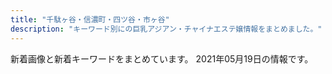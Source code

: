 ```yaml
---
title: "千駄ヶ谷・信濃町・四ツ谷・市ヶ谷"
description: "キーワード別にの巨乳アジアン・チャイナエステ嬢情報をまとめました。"
---
```


新着画像と新着キーワードをまとめています。
2021年05月19日の情報です。

<DmmAffiliateIns />
<KeywordTable
  shops={
    [
    {
        "station": "\u56db\u8c37\u4e09\u4e01\u76ee\u99c52\u756a\u53e3",
        "name": "\u30aa\u30fc\u30ed\u30e9",
        "url": "http://l-rlx.com/",
        "img_links": [
            "http://l-rlx.com/images/index_14.jpg",
            "http://l-rlx.com/girl/01.jpg",
            "http://l-rlx.com/s/uploads/07.jpg",
            "http://l-rlx.com/s/images/service_01.png",
            "http://l-rlx.com/s/uploads/06.jpg",
            "http://l-rlx.com/girl/05.jpg",
            "http://l-rlx.com/s/uploads/08.jpg",
            "http://l-rlx.com/images/info.jpg",
            "http://l-rlx.com/images/sub_09.jpg",
            "http://l-rlx.com/images/info_09.jpg",
            "http://l-rlx.com/s/images/service_03.png",
            "http://l-rlx.com/images/index_04.jpg",
            "http://l-rlx.com/s/uploads/03.jpg",
            "http://l-rlx.com/s/image/nav_top.png",
            "http://l-rlx.com/s/images/t1.jpg",
            "http://l-rlx.com/images/index_07.jpg",
            "http://l-rlx.com/images/01.jpg",
            "http://l-rlx.com/images/index_16.jpg",
            "http://l-rlx.com/images/index_05.jpg",
            "http://l-rlx.com/s/images/slider/prev.png",
            "http://l-rlx.com/images/staff_09.jpg",
            "http://l-rlx.com/images/rec.jpg",
            "http://l-rlx.com/girl/03.jpg",
            "http://l-rlx.com/s/images/pc.png",
            "http://l-rlx.com/girl/02.jpg",
            "http://l-rlx.com/s/image/nav_sys.png",
            "http://l-rlx.com/s/images/okubokomachi.jpg",
            "http://l-rlx.com/girl/08.jpg",
            "http://l-rlx.com/images/index_21.jpg",
            "http://l-rlx.com/images/index_17.jpg",
            "http://l-rlx.com/s/uploads/04.jpg",
            "http://l-rlx.com/girl/09.jpg",
            "http://l-rlx.com/s/uploads/02.jpg",
            "http://l-rlx.com/s/image/nav_manga.png",
            "http://l-rlx.com/s/images/t3.jpg",
            "http://l-rlx.com/images/index_12.jpg",
            "http://l-rlx.com/s/images/slider/1.jpg",
            "http://l-rlx.com/s/uploads/010.jpg",
            "http://l-rlx.com/s/uploads/09.jpg",
            "http://l-rlx.com/s/images/t4.jpg",
            "http://l-rlx.com/images/index_02.jpg",
            "http://l-rlx.com/images/index_06.jpg",
            "http://l-rlx.com/images/index_01.jpg",
            "http://l-rlx.com/s/images/tel.png",
            "http://l-rlx.com/images/index_03.jpg",
            "http://l-rlx.com/images/index_20.jpg",
            "http://l-rlx.com/girl/00.jpg",
            "http://l-rlx.com/s/uploads/05.jpg",
            "http://l-rlx.com/s/images/t2.jpg",
            "http://l-rlx.com/images/03.jpg",
            "http://l-rlx.com/s/images/slider/next.png",
            "http://l-rlx.com/s/images/top_2.jpg",
            "http://l-rlx.com/s/image/nav_topics.png",
            "http://l-rlx.com/s/images/service_07.png",
            "http://l-rlx.com/s/uploads/01.jpg",
            "http://l-rlx.com/images/02.jpg",
            "http://l-rlx.com/girl/04.jpg",
            "http://l-rlx.com/s/images/slider/3.jpg",
            "http://l-rlx.com/s/images/slider/2.jpg",
            "http://l-rlx.com/s/images/iphone.png",
            "http://l-rlx.com/girl/07.jpg",
            "http://l-rlx.com/s/image/nav_cast.png",
            "http://l-rlx.com/s/image/nav_hotel.png",
            "http://l-rlx.com/images/rec_09.jpg"
        ],
        "keywords": {
            "88": 2,
            "87": 4,
            "C": 17,
            "86": 4,
            "85": 4,
            "84": 2,
            "D": 6,
            "95": 2
        }
    },
    {
        "station": "\u56db\u8c37\u4e09\u4e01\u76ee\u99c52\u756a\u51fa\u53e3",
        "name": "\u5149\u540d",
        "img_links": [
            "http://aqua.jpn.cm/photos/sites/16/2018/01/2018011007031899.jpg",
            "http://aqua.jpn.cm/photos/sites/16/2021/03/2021031006535594.jpg",
            "http://aqua.jpn.cm/photos/sites/16/2021/03/2021032308500056.jpg",
            "http://aqua.jpn.cm/photos/sites/16/2018/01/2018013112184869.jpg",
            "http://aqua.jpn.cm/photos/sites/16/2019/02/2019020108033676.jpg",
            "http://aqua.jpn.cm/photos/sites/16/2020/10/2020100906522289.jpg",
            "http://aqua.jpn.cm/photos/sites/16/2021/03/2021030106235633.jpg",
            "http://aqua.jpn.cm/photos/sites/16/2018/01/2018011007032034.jpg",
            "http://aqua.jpn.cm/photos/sites/16/2021/03/2021032308500758.jpg",
            "http://aqua.jpn.cm/images/room5.jpg",
            "http://aqua.jpn.cm/images/mobile.jpg",
            "http://aqua.jpn.cm/images/room1.jpg",
            "http://aqua.jpn.cm/images/top.png",
            "http://aqua.jpn.cm/photos/sites/16/2020/12/2020120208263886.jpg",
            "http://aqua.jpn.cm/images/room3.jpg",
            "http://aqua.jpn.cm/photos/sites/16/2020/10/2020100508293240.jpg",
            "http://aqua.jpn.cm/images/s_staff.png",
            "http://aqua.jpn.cm/images/line.jpg",
            "http://aqua.jpn.cm/photos/sites/16/2021/01/2021011401054262.jpg",
            "http://aqua.jpn.cm/images/room2.jpg",
            "http://aqua.jpn.cm/photos/sites/16/2020/04/2020040301184076.jpg",
            "http://aqua.jpn.cm/images/s_news.jpg",
            "http://aqua.jpn.cm/photos/sites/16/2018/05/2018052105590585.jpg",
            "http://aqua.jpn.cm/photos/sites/16/2020/03/2020030507254950.jpg",
            "http://aqua.jpn.cm/photos/sites/16/2019/03/2019031107062221.jpg",
            "http://aqua.jpn.cm/images/room4.jpg",
            "http://aqua.jpn.cm/photos/sites/16/2018/01/2018011007031662.jpg",
            "http://aqua.jpn.cm/images/s_pick.png",
            "http://aqua.jpn.cm/photos/sites/16/2020/09/2020091507031094.jpg"
        ],
        "url": "http://aqua.jpn.cm/",
        "keywords": {
            "85": 72,
            "82": 12,
            "83": 12,
            "87": 12,
            "86": 84,
            "84": 12,
            "C": 36,
            "D": 168
        }
    },
    {
        "station": "\u56db\u30c4\u8c37\u99c52\u756a\u53e3",
        "name": "\u30c6\u30a3\u30e9\u30df\u30b9",
        "img_links": [
            "https://juno-esthe.tokyo/wp-content/themes/este/img/tel_footer.png",
            "https://juno-esthe.tokyo/wp-content/uploads/2021/02/1tiramisu-1.jpg",
            "https://juno-esthe.tokyo/wp-content/themes/este/img/call.png",
            "https://juno-esthe.tokyo/wp-content/themes/este/img/2.jpg",
            "https://juno-esthe.tokyo/wp-content/uploads/2021/02/90876satiramisu.jpg",
            "https://juno-esthe.tokyo/wp-content/uploads/2021/02/567tiramisu.jpg",
            "https://juno-esthe.tokyo/wp-content/uploads/2021/02/3456utiramisu.jpg",
            "https://juno-esthe.tokyo/wp-content/uploads/2021/04/87612tiramisu.jpg",
            "https://juno-esthe.tokyo/wp-content/uploads/2021/04/8971tiramisu.jpg",
            "https://juno-esthe.tokyo/wp-content/uploads/2021/02/8estrdyfugi.jpg",
            "https://juno-esthe.tokyo/wp-content/themes/este/img/3.jpg",
            "https://juno-esthe.tokyo/wp-content/uploads/2021/03/31tiramisu.jpg",
            "https://juno-esthe.tokyo/wp-content/uploads/2021/02/3121tiramisu.jpg",
            "https://juno-esthe.tokyo/wp-content/themes/este/img/top-img04.png",
            "https://juno-esthe.tokyo/wp-content/themes/este/img/4.jpg",
            "https://juno-esthe.tokyo/wp-content/uploads/2021/03/4567tiramisu.jpg",
            "https://juno-esthe.tokyo/wp-content/uploads/2021/02/876251tiramisu.jpg",
            "https://juno-esthe.tokyo/wp-content/themes/este/img/top-img01.png",
            "https://juno-esthe.tokyo/wp-content/uploads/2021/02/78621tiramisu.jpg",
            "https://juno-esthe.tokyo/wp-content/uploads/2021/02/12345678tiramisu.jpg",
            "https://juno-esthe.tokyo/wp-content/themes/este/img/tel_header.png",
            "https://juno-esthe.tokyo/wp-content/themes/este/img/1.jpg",
            "https://juno-esthe.tokyo/wp-content/themes/este/img/top-img03.png",
            "https://juno-esthe.tokyo/wp-content/uploads/2021/03/1tiramisu.jpg",
            "https://juno-esthe.tokyo/wp-content/uploads/2021/04/89762517tiramisu.jpg",
            "https://juno-esthe.tokyo/wp-content/themes/este/img/top-img02.png",
            "https://juno-esthe.tokyo/wp-content/themes/este/img/top-img05.png"
        ],
        "keywords": {
            "\u30bb\u30af\u30b7\u30fc": 2,
            "C": 27,
            "E": 3,
            "D": 15
        },
        "url": "https://juno-esthe.tokyo/"
    },
    {
        "station": "\u56db\u8c37\u4e09\u4e01\u76ee\u99c52\u756a",
        "name": "\u305f\u3093\u307d\u307d",
        "url": "https://tanpopo.tyo.cm/",
        "img_links": [
            "https://tanpopo.tyo.cm/photos/sites/43/2021/03/2021031408034074.jpg",
            "https://tanpopo.tyo.cm/images/mainimg.jpg",
            "https://tanpopo.tyo.cm/images/service4.jpg",
            "https://tanpopo.tyo.cm/photos/sites/43/2021/05/2021050603412641.jpg",
            "https://tanpopo.tyo.cm/photos/sites/43/2021/04/2021041102041585.jpg",
            "https://tanpopo.tyo.cm/photos/sites/43/2021/04/2021042009410434.jpg",
            "https://tanpopo.tyo.cm/images/service2.jpg",
            "https://tanpopo.tyo.cm/images/sp_mainimg.jpg",
            "https://tanpopo.tyo.cm/photos/sites/43/2021/03/202103260157281.jpg",
            "https://tanpopo.tyo.cm/photos/sites/43/2021/03/2021031408034196.jpg",
            "https://tanpopo.tyo.cm/images/service1.jpg",
            "https://tanpopo.tyo.cm/photos/sites/43/2021/03/2021032601573011.jpg",
            "https://tanpopo.tyo.cm/photos/sites/43/2021/05/202105060342369.jpg",
            "https://tanpopo.tyo.cm/photos/sites/43/2021/04/2021042009410397.jpg",
            "https://tanpopo.tyo.cm/photos/sites/43/2021/04/2021041102041811.jpg",
            "https://tanpopo.tyo.cm/photos/sites/43/2021/05/2021050603413163.jpg",
            "https://tanpopo.tyo.cm/images/pagetop.png",
            "https://tanpopo.tyo.cm/photos/sites/43/2021/04/2021041907342674.jpg",
            "https://tanpopo.tyo.cm/images/service3.jpg",
            "https://tanpopo.tyo.cm/photos/sites/43/2021/04/2021041102041776.jpg",
            "https://tanpopo.tyo.cm/photos/sites/43/2021/05/2021050603423148.jpg",
            "https://tanpopo.tyo.cm/images/img_teaser.jpg",
            "https://tanpopo.tyo.cm/photos/sites/43/2021/04/2021042009410355.jpg",
            "https://tanpopo.tyo.cm/photos/sites/43/2021/03/2021032601572927.jpg",
            "https://tanpopo.tyo.cm/photos/sites/43/2021/04/2021041907343346.jpg",
            "https://tanpopo.tyo.cm/photos/sites/43/2021/04/2021042009410236.jpg",
            "https://tanpopo.tyo.cm/photos/sites/43/2021/03/2021031408034299.jpg",
            "https://tanpopo.tyo.cm/photos/sites/43/2021/03/2021032601572729.jpg",
            "https://tanpopo.tyo.cm/photos/sites/43/2021/03/2021031408034382.jpg",
            "https://tanpopo.tyo.cm/photos/sites/43/2021/04/2021041102041633.jpg",
            "https://tanpopo.tyo.cm/images/sp_img_teaser.jpg"
        ],
        "keywords": {
            "85": 28,
            "86": 12,
            "E": 4,
            "84": 4,
            "87": 8,
            "C": 22,
            "F": 4,
            "D": 44
        }
    },
    {
        "url": "http://www.bara.relaxjp.info/",
        "name": "\u8594\u8587",
        "station": "\u56db\u8c37\u4e09\u4e01\u76ee\u99c53\u756a\u53e3",
        "img_links": [
            "http://www.bara.relaxjp.info/files/003-02.jpg",
            "http://www.bara.relaxjp.info/images/slider/2.jpg",
            "http://www.bara.relaxjp.info/img/pickup.jpg",
            "http://www.bara.relaxjp.info/img/ttl_therapist_top.png",
            "http://www.bara.relaxjp.info/files/002-02.jpg",
            "http://www.bara.relaxjp.info/files/001.jpg",
            "http://www.bara.relaxjp.info/files/001-02.jpg",
            "http://www.bara.relaxjp.info/files/005-02.jpg",
            "http://www.bara.relaxjp.info/img/ttl_news.png",
            "http://www.bara.relaxjp.info/files/005.jpg",
            "http://www.bara.relaxjp.info/img/ttl_info.png",
            "http://www.bara.relaxjp.info/files/003.jpg",
            "http://www.bara.relaxjp.info/img/goback.jpg",
            "http://www.bara.relaxjp.info/files/002.jpg",
            "http://www.bara.relaxjp.info/img/btn_side_mobile.jpg",
            "http://www.bara.relaxjp.info/images/slider/3.jpg",
            "http://www.bara.relaxjp.info/images/slider/1.jpg",
            "http://www.bara.relaxjp.info/img/tel.png"
        ],
        "keywords": {
            "D": 8,
            "C": 12,
            "87": 6,
            "86": 2
        }
    },
    {
        "url": "http://lakulaku.info/",
        "name": "\u767e\u5408",
        "keywords": {},
        "img_links": [
            "http://lakulaku.info/images/staff/5-4.jpg",
            "http://lakulaku.info/images/staff/nena.jpg",
            "http://lakulaku.info/images/staff/ai-a.jpg",
            "http://lakulaku.info/img/5-2.jpg",
            "http://lakulaku.info/images/staff/5-3.jpg",
            "http://lakulaku.info/images/staff/5-2.jpg",
            "http://lakulaku.info/images/staff/5-1.jpg",
            "http://lakulaku.info/img/s06.jpg",
            "http://lakulaku.info/img/5-3.jpg",
            "http://lakulaku.info/images/mobile.png",
            "http://lakulaku.info/images/staff/ai.jpg",
            "http://lakulaku.info/images/staff/rina.jpg",
            "http://lakulaku.info/images/staff/mari.jpg",
            "http://lakulaku.info/images/top.jpg",
            "http://lakulaku.info/img/5-4.jpg",
            "http://lakulaku.info/img/rina.jpg",
            "http://lakulaku.info/img/5-1.jpg",
            "http://lakulaku.info/img/5-5.jpg",
            "http://lakulaku.info/images/newtit.png",
            "http://lakulaku.info/swf/baner.jpg",
            "http://lakulaku.info/images/staff/5-5.jpg",
            "http://lakulaku.info/images/staff/momo.jpg",
            "http://lakulaku.info/images/staff/yumi.jpg",
            "http://lakulaku.info/images/staff/s06.jpg",
            "http://lakulaku.info/images/staff/sizuka.jpg",
            "http://lakulaku.info/images/titestaff.png"
        ],
        "station": "\u56db\u8c37\u4e09\u4e01\u76ee\u99c52\u756a"
    },
    {
        "url": "http://e-yotsuya.net/",
        "station": "JR\u56db\u30c4\u8c37\u99c5\u8d64\u5742\u53e3",
        "keywords": {
            "C": 14
        },
        "name": "\u30b9\u30de\u30a4\u30eb",
        "img_links": [
            "http://e-yotsuya.net/images/baner2.jpg",
            "http://e-yotsuya.net/images/baner.jpg",
            "http://e-yotsuya.net/images/g9.jpg",
            "http://e-yotsuya.net/images/top.jpg",
            "http://e-yotsuya.net/images/room.jpg",
            "http://e-yotsuya.net/images/tite-staff1.jpg",
            "http://e-yotsuya.net/images/g8.jpg",
            "http://e-yotsuya.net/images/top2.png",
            "http://e-yotsuya.net/images/g4.jpg",
            "http://e-yotsuya.net/images/g7.jpg",
            "http://e-yotsuya.net/images/news-tit1.jpg",
            "http://e-yotsuya.net/images/news-tit.png",
            "http://e-yotsuya.net/images/mobile.png",
            "http://e-yotsuya.net/images/g1.jpg",
            "http://e-yotsuya.net/images/g6.jpg",
            "http://e-yotsuya.net/images/tite-staff.jpg",
            "http://e-yotsuya.net/images/g5.jpg",
            "http://e-yotsuya.net/images/g2.jpg",
            "http://e-yotsuya.net/images/g3.jpg"
        ]
    },
    {
        "name": "ROSA",
        "keywords": {},
        "station": "\u56db\u8c37\u4e09\u4e01\u76ee\u99c52\u756a",
        "img_links": [
            "http://e-rosa.net/images/ayaka.jpg",
            "http://e-rosa.net/images/g1.jpg",
            "http://e-rosa.net/images/te1.jpg",
            "http://e-rosa.net/images/girlx_top.png",
            "http://e-rosa.net/images/haruka.jpg",
            "http://e-rosa.net/images/sejutu6.jpg",
            "http://e-rosa.net/images/pagetop.png",
            "http://e-rosa.net/images/news_top.jpg",
            "http://e-rosa.net/images/access3.jpg",
            "http://e-rosa.net/images/tite-magazine.png",
            "http://e-rosa.net/images/te2.jpg",
            "http://e-rosa.net/images/002.jpg",
            "http://e-rosa.net/images/yuyi.jpg",
            "http://e-rosa.net/images/yuna.jpg",
            "http://e-rosa.net/images/tite-link.png",
            "http://e-rosa.net/images/yuri.jpg",
            "http://e-rosa.net/images/right_top.png",
            "http://e-rosa.net/images/g13.jpg",
            "http://e-rosa.net/images/k1.jpg",
            "http://e-rosa.net/images/misa1.jpg",
            "http://e-rosa.net/images/news_bottom.jpg",
            "http://e-rosa.net/images/ddd.jpg",
            "http://e-rosa.net/images/005.jpg",
            "http://e-rosa.net/images/ha.jpg",
            "http://e-rosa.net/images/grande.jpg",
            "http://e-rosa.net/images/risa.jpg",
            "http://e-rosa.net/images/mio.jpg",
            "http://e-rosa.net/images/right_bottom.png",
            "http://e-rosa.net/images/te3.jpg",
            "http://e-rosa.net/images/rina2.jpg",
            "http://e-rosa.net/images/nei_01.png",
            "http://e-rosa.net/images/meyi1.jpg",
            "http://e-rosa.net/images/sejutu2.jpg",
            "http://e-rosa.net/images/girl_top.png",
            "http://e-rosa.net/images/003.jpg",
            "http://e-rosa.net/images/006.jpg",
            "http://e-rosa.net/images/girl_01.png",
            "http://e-rosa.net/images/girl_03.png",
            "http://e-rosa.net/images/noimage.jpg",
            "http://e-rosa.net/images/mimi.jpg",
            "http://e-rosa.net/images/aya2.jpg",
            "http://e-rosa.net/images/aya1.jpg",
            "http://e-rosa.net/images/sejutu1.jpg",
            "http://e-rosa.net/images/nei_03.png",
            "http://e-rosa.net/images/009.jpg",
            "http://e-rosa.net/images/rimi.jpg",
            "http://e-rosa.net/images/gg1.png",
            "http://e-rosa.net/images/yuyu.jpg",
            "http://e-rosa.net/images/001.jpg",
            "http://e-rosa.net/images/004.jpg",
            "http://e-rosa.net/images/tite-staff.png",
            "http://e-rosa.net/images/rina1.jpg",
            "http://e-rosa.net/images/sejutu5.jpg",
            "http://e-rosa.net/images/rina0.jpg",
            "http://e-rosa.net/images/meyi2.jpg"
        ],
        "url": "http://e-rosa.net/"
    },
    {
        "url": "http://1819-kizuna.work/",
        "keywords": {
            "D": 5,
            "C": 12,
            "84": 2,
            "85": 4,
            "86": 2
        },
        "img_links": [
            "http://1819-kizuna.work/img/st31.jpg",
            "http://1819-kizuna.work/img/st24.jpg",
            "http://1819-kizuna.work/img/botton.jpg",
            "http://1819-kizuna.work/img/s31.jpg",
            "http://1819-kizuna.work/i/img/st31.jpg",
            "http://1819-kizuna.work/i/img/r1.jpg",
            "http://1819-kizuna.work/i/img/st30.jpg",
            "http://1819-kizuna.work/img/skr.png",
            "http://1819-kizuna.work/i/img/s6.jpg",
            "http://1819-kizuna.work/img/s30.jpg",
            "http://1819-kizuna.work/i/img/st23.jpg",
            "http://1819-kizuna.work/i/img/s1.jpg",
            "http://1819-kizuna.work/img/st23.jpg",
            "http://1819-kizuna.work/img/st30.jpg",
            "http://1819-kizuna.work/img/s24.jpg",
            "http://1819-kizuna.work/i/img/st024.jpg",
            "http://1819-kizuna.work/img/st031.jpg",
            "http://1819-kizuna.work/i/img/r4.jpg",
            "http://1819-kizuna.work/i/img/s2.jpg",
            "http://1819-kizuna.work/i/img/st031.jpg",
            "http://1819-kizuna.work/img/bottom.jpg",
            "http://1819-kizuna.work/img/fla.jpg",
            "http://1819-kizuna.work/img/1F351.png",
            "http://1819-kizuna.work/i/img/r2.jpg",
            "http://1819-kizuna.work/i/img/st24.jpg",
            "http://1819-kizuna.work/i/img/st25.jpg",
            "http://1819-kizuna.work/img/1F33C.png",
            "http://1819-kizuna.work/img/s25.jpg",
            "http://1819-kizuna.work/img/1F353.png",
            "http://1819-kizuna.work/img/jk.jpg",
            "http://1819-kizuna.work/i/img/s5.jpg",
            "http://1819-kizuna.work/img/mo.png",
            "http://1819-kizuna.work/img/st25.jpg",
            "http://1819-kizuna.work/i/img/r3.jpg",
            "http://1819-kizuna.work/img/1F339.png",
            "http://1819-kizuna.work/i/img/skr.png",
            "http://1819-kizuna.work/img/st024.jpg",
            "http://1819-kizuna.work/img/st030.jpg",
            "http://1819-kizuna.work/img/1F431.png",
            "http://1819-kizuna.work/img/s23.jpg",
            "http://1819-kizuna.work/i/img/st023.jpg",
            "http://1819-kizuna.work/img/1F60A.png",
            "http://1819-kizuna.work/i/img/jk.jpg",
            "http://1819-kizuna.work/img/st023.jpg",
            "http://1819-kizuna.work/i/img/st030.jpg",
            "http://1819-kizuna.work/i/img/s3.jpg",
            "http://1819-kizuna.work/i/img/s4.jpg"
        ],
        "station": "\u56db\u8c37\u4e09\u4e01\u76ee\u99c53\u756a\u51fa\u53e3",
        "name": "1819\uff5e\u7d46"
    },
    {
        "img_links": [
            "http://xn--vckg5a9gug.in.net/images/cg03.jpg",
            "http://xn--vckg5a9gug.in.net/images/fbt.jpg",
            "http://xn--vckg5a9gug.in.net/images/cg02.jpg",
            "http://xn--vckg5a9gug.in.net/images/fbf.jpg",
            "http://xn--vckg5a9gug.in.net/images/tit4.jpg",
            "http://xn--vckg5a9gug.in.net/images/tit5.jpg",
            "http://xn--vckg5a9gug.in.net/images/top.jpg",
            "http://xn--vckg5a9gug.in.net/images/sys.jpg",
            "http://xn--vckg5a9gug.in.net/images/tit2.jpg",
            "http://xn--vckg5a9gug.in.net/link/menlog.jpg",
            "http://xn--vckg5a9gug.in.net/images/no.png",
            "http://xn--vckg5a9gug.in.net/images/fla.jpg",
            "http://xn--vckg5a9gug.in.net/images/cg01.jpg",
            "http://xn--vckg5a9gug.in.net/images/tit1.jpg",
            "http://xn--vckg5a9gug.in.net/images/cg04.jpg",
            "http://xn--vckg5a9gug.in.net/images/tit3.jpg"
        ],
        "station": "\u9eb9\u753a\u99c51\u756a\u51fa\u53e3",
        "name": "Moon",
        "url": "http://xn--vckg5a9gug.in.net/",
        "keywords": {
            "85": 1,
            "86": 3,
            "D": 4
        }
    }
]
}
/>
<DmmAffiliateScript />
